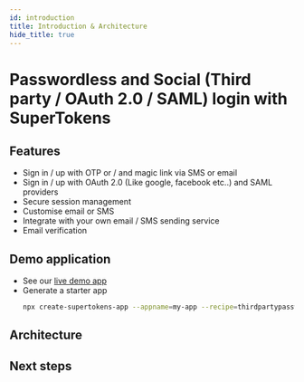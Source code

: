 ```yaml
---
id: introduction
title: Introduction & Architecture
hide_title: true
---
```


# Passwordless and Social (Third party / OAuth 2.0 / SAML) login with SuperTokens

## Features

- Sign in / up with OTP or / and magic link via SMS or email <br/>
- Sign in / up with OAuth 2.0 (Like google, facebook etc..) and SAML providers <br/>
- Secure session management <br/>
- Customise email or SMS <br/>
- Integrate with your own email / SMS sending service <br/>
- Email verification <br/>

## Demo application

- See our [live demo app](https://emailpassword.demo.supertokens.com/)
- Generate a starter app
    ```bash
    npx create-supertokens-app --appname=my-app --recipe=thirdpartypasswordless
    ```

## Architecture


<Architecture />

## Next steps


<NextSteps />